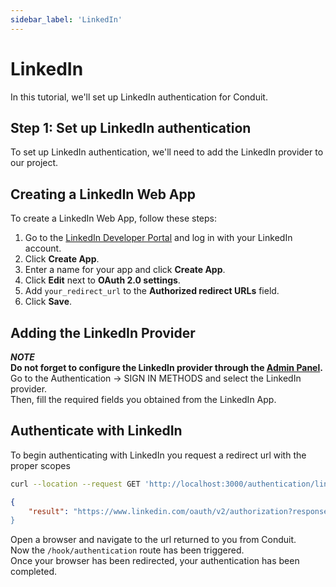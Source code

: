 ```yaml
---
sidebar_label: 'LinkedIn'
---
```


# LinkedIn

In this tutorial, we'll set up LinkedIn authentication for Conduit.<br />



## Step 1: Set up LinkedIn authentication

To set up LinkedIn authentication, we'll need to add the LinkedIn provider to our project.

## Creating a LinkedIn Web App

To create a LinkedIn Web App, follow these steps:

1. Go to the [LinkedIn Developer Portal](https://www.linkedin.com/developers/apps) and log in with your LinkedIn account.
2. Click **Create App**.
3. Enter a name for your app and click **Create App**.
4. Click **Edit** next to **OAuth 2.0 settings**.
5. Add `your_redirect_url` to the **Authorized redirect URLs** field.
6. Click **Save**.

## Adding the LinkedIn Provider

***NOTE***<br />
**Do not forget to configure the LinkedIn provider through the [Admin Panel](../../config#third-party-providers).**<br />
Go to the Authentication -> SIGN IN METHODS and select the LinkedIn provider.<br />
Then, fill the required fields you obtained from the LinkedIn App.

## Authenticate with LinkedIn

To begin authenticating with LinkedIn you request a redirect url with the proper scopes<br />

``` bash title="Request"
curl --location --request GET 'http://localhost:3000/authentication/linkedin'
```

``` json title="Response"
{
    "result": "https://www.linkedin.com/oauth/v2/authorization?response_type=code&client_id=123456789&redirect_uri=http%3A%2F%2Flocalhost%3A3000%2Fauthentication%2Flinkedin%2Fcallback&state=eyJpZCI6IjYzN
}
```

Open a browser and navigate to the url returned to you from Conduit.<br />
Now the `/hook/authentication` route has been triggered.<br />
Once your browser has been redirected, your authentication has been completed.


